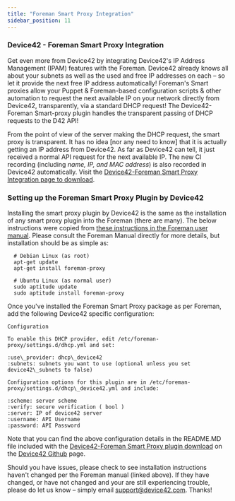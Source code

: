 ```yaml
---
title: "Foreman Smart Proxy Integration"
sidebar_position: 11
---
```


### Device42 - Foreman Smart Proxy Integration

Get even more from Device42 by integrating Device42's IP Address Management (IPAM) features with the Foreman. Device42 already knows all about your subnets as well as the used and free IP addresses on each – so let it provide the next free IP address automatically! Foreman's Smart proxies allow your Puppet & Foreman-based configuration scripts & other automation to request the next available IP on your network directly from Device42, transparently, via a standard DHCP request! The Device42-Foreman Smart-proxy plugin handles the transparent passing of DHCP requests to the D42 API!

From the point of view of the server making the DHCP request, the smart proxy is transparent. It has no idea \[nor any need to know\] that it is actually getting an IP address from Device42. As far as Device42 can tell, it just received a normal API request for the next available IP. The new CI recording (including _name, IP, and MAC address_) is also recorded in Device42 automatically. Visit the [Device42-Foreman Smart Proxy Integration page to download](https://www.device42.com/integrations/foreman-smart-proxy/).

### Setting up the Foreman Smart Proxy Plugin by Device42

Installing the smart proxy plugin by Device42 is the same as the installation of any smart proxy plugin into the Foreman (there are many). The below instructions were copied from [these instructions in the Foreman user manual](https://theforeman.org/manuals/1.1/index.html#4.3SmartProxies). Please consult the Foreman Manual directly for more details, but installation should be as simple as:

```
  # Debian Linux (as root)
  apt-get update
  apt-get install foreman-proxy

  # Ubuntu Linux (as normal user)
  sudo aptitude update
  sudo aptitude install foreman-proxy
```



Once you've installed the Foreman Smart Proxy package as per Foreman, add the following Device42 specific configuration:

```
Configuration

To enable this DHCP provider, edit /etc/foreman-proxy/settings.d/dhcp.yml and set:

:use\_provider: dhcp\_device42
:subnets: subnets you want to use (optional unless you set device42\_subnets to false)

Configuration options for this plugin are in /etc/foreman-proxy/settings.d/dhcp\_device42.yml and include:

:scheme: server scheme
:verify: secure verification ( bool )
:server: IP of device42 server
:username: API Username
:password: API Password
```

Note that you can find the above configuration details in the README.MD file included with the [Device42-Foreman Smart Proxy plugin download](https://codeload.github.com/theforeman/smart_proxy_dhcp_device42/zip/refs/heads/master) on the [Device42 Github](https://github.com/theforeman/smart_proxy_dhcp_device42) page.

Should you have issues, please check to see installation instructions haven't changed per the Foreman manual (linked above). If they have changed, or have not changed and your are still experiencing trouble, please do let us know – simply email support@device42.com. Thanks!
